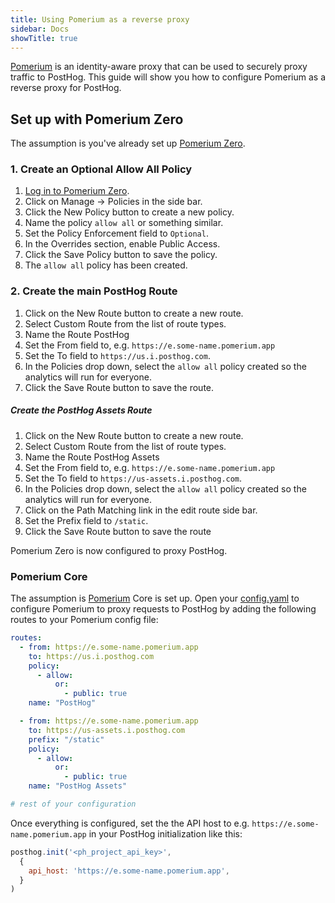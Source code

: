 ```yaml
---
title: Using Pomerium as a reverse proxy
sidebar: Docs
showTitle: true
---
```



<ProxyWarning />

<RegionWarning />

[Pomerium](https://www.pomerium.com/) is an identity-aware proxy that can be used to securely proxy traffic to PostHog. This guide will show you how to configure Pomerium as a reverse proxy for PostHog.

## Set up with Pomerium Zero

The assumption is you've already set up [Pomerium Zero](https://www.pomerium.com/zero).

### 1. Create an Optional Allow All Policy

1. [Log in to Pomerium Zero](https://console.pomerium.app/).
1. Click on Manage -> Policies in the side bar.
1. Click the New Policy button to create a new policy.
1. Name the policy `allow all` or something similar.
1. Set the Policy Enforcement field to `Optional`.
1. In the Overrides section, enable Public Access.
1. Click the Save Policy button to save the policy.
1. The `allow all` policy has been created.

### 2. Create the main PostHog Route

1. Click on the New Route button to create a new route.
1. Select Custom Route from the list of route types.
1. Name the Route PostHog
1. Set the From field to, e.g. `https://e.some-name.pomerium.app`
1. Set the To field to `https://us.i.posthog.com`.
1. In the Policies drop down, select the `allow all` policy created so the analytics will run for everyone.
1. Click the Save Route button to save the route.

##### Create the PostHog Assets Route

1. Click on the New Route button to create a new route.
1. Select Custom Route from the list of route types.
1. Name the Route PostHog Assets
1. Set the From field to, e.g. `https://e.some-name.pomerium.app`
1. Set the To field to `https://us-assets.i.posthog.com`.
1. In the Policies drop down, select the `allow all` policy created so the analytics will run for everyone.
1. Click on the Path Matching link in the edit route side bar.
1. Set the Prefix field to `/static`.
1. Click the Save Route button to save the route

Pomerium Zero is now configured to proxy PostHog.

### Pomerium Core

The assumption is [Pomerium](https://www.pomerium.com/docs/deploy/core) Core is set up. Open your [config.yaml](https://www.pomerium.com/docs/deploy/core#configuration) to configure Pomerium to proxy requests to PostHog by adding the following routes to your Pomerium config file:

```yaml
routes:
  - from: https://e.some-name.pomerium.app
    to: https://us.i.posthog.com
    policy:
      - allow:
          or:
            - public: true
    name: "PostHog"

  - from: https://e.some-name.pomerium.app
    to: https://us-assets.i.posthog.com
    prefix: "/static"
    policy:
      - allow:
          or:
            - public: true
    name: "PostHog Assets"

# rest of your configuration
```

Once everything is configured, set the the API host to e.g. `https://e.some-name.pomerium.app` in your PostHog initialization like this:

```js
posthog.init('<ph_project_api_key>',
  {
    api_host: 'https://e.some-name.pomerium.app',
  }
)
```